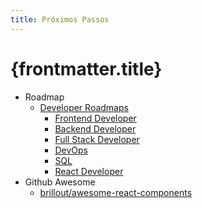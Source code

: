 ```yaml
---
title: Próximos Passos
---
```


# {frontmatter.title}

- Roadmap
  - [Developer Roadmaps](https://roadmap.sh/)
    - [Frontend Developer](https://roadmap.sh/frontend)
    - [Backend Developer](https://roadmap.sh/backend)
    - [Full Stack Developer](https://roadmap.sh/full-stack)
    - [DevOps](https://roadmap.sh/devops)
    - [SQL](https://roadmap.sh/sql)
    - [React Developer](https://roadmap.sh/react)
- Github Awesome
  - [brillout/awesome-react-components](https://github.com/brillout/awesome-react-components)

